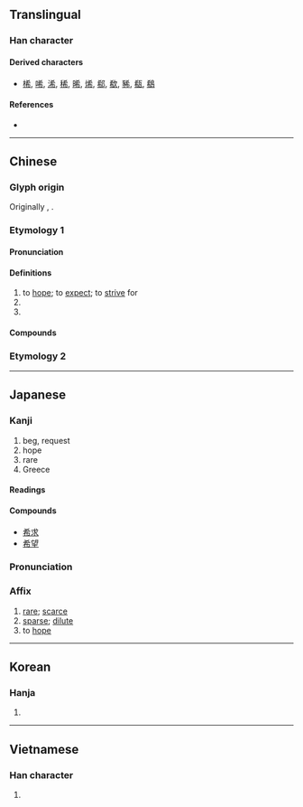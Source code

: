 {{also|稀}}
{{character info}}
==Translingual==
{{stroke order|strokes=7}}

===Han character===
{{Han char|rn=50|rad=巾|as=04|sn=7|four=40227|canj=KKLB|ids=⿱㐅布}}

====Derived characters====
* [[桸]], [[唏]], [[浠]], [[稀]], [[晞]], [[烯]], [[郗]], [[欷]], [[豨]], [[瓻]], [[鵗]]

====References====
* {{Han ref|kx=0329.180|dkj=08813|dj=0634.290|hdz=10731.190|uh=5E0C|ud=24076|bh=A7C6|bd=42950}}

----

==Chinese==

===Glyph origin===
{{Han etym}}
Originally {{zh-l|𢁫}}, {{Han compound|爻|巾|ls=ic|nocap=1}}.

===Etymology 1===
{{zh-forms|alt=𢁫,㠻,𢂞,𭤔,𫯜,𠬹}}
{{rfe|zh}}

====Pronunciation====
{{zh-pron
|m=xī
|c=hei1
|h=pfs=hî;gd=hi1
|md=hĭ
|mn=hi
|mn-t=hi1
|w=1xi
|mc=y
|oc=y
|ma=y
|cat=v,a
}}

====Definitions====
{{zh-hanzi}}

# to [[hope]]; to [[expect]]; to [[strive]] for
# {{zh-alt-form|稀|[[rare]]; [[sparse]]}}
# {{zh-synonym|絺}}

====Compounds====
{{zh-der|希罕|希冀|希臘|希臘正教|希臘字母|希奇|希求|希少|希世|希世之珍|希圖|希望|希望工程|希有|希珍|一線希望|三希堂|不希罕|伯希和|先意希旨|克希荷夫|大音希聲|布希曼|希世之寶|希企|希伯來|希伯來人|希伯來書|希光|希力奧斯|希區考克|希古|希夷|希奇古怪|希希罕兒|希微|希斯亞德|希望小學|希爛|希爾頓|希特勒|希聖|希聲|希臘哲學|希臘建築|希臘戲劇|希臘教會|希臘神話|希臘群島|希行|希詫|希風|幾希|承風希旨|抗心希古|普希金|望風希指|朱希真|波希|波希戰爭|波希米亞|貝希斯敦|布希|阿日希|希吾勒|奧特貝希|庫木巴希|希利尼}}

===Etymology 2===
{{zh-see|稀|ss}}

----

==Japanese==
{{rfc|ja|Header order seems wrong}}

===Kanji===
{{ja-kanji|grade=4|rs=巾04}}

# beg, request
# hope
# rare
# Greece {{qualifier|short for {{m|ja|希臘|tr=Girishia}}}}

====Readings====
{{ja-readings
|goon=け
|kanon=き
|kun=まれ-, のぞみ, こいねが-う
|nanori=の, のぞ, のぞみ
}}

====Compounds====
* [[希求]]
* [[希望]]

{{ja-kanjitab|き|yomi=on}}

===Pronunciation===
{{ja-pron|き|y=on}}

===Affix===
{{ja-pos|affix|き}}

# [[rare]]; [[scarce]]
# [[sparse]]; [[dilute]]
# to [[hope]]

----

==Korean==

===Hanja===
{{ko-hanja|hangeul=희}}

# {{rfdef|ko|sort=巾04}}

----

==Vietnamese==

===Han character===
{{vi-readings|reading=hơi, he, hê, hy, hây, hi, thu|rs=巾04}}

# {{rfdef|vi|sort=巾04}}